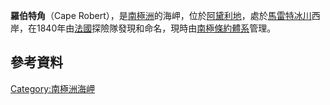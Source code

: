{{coord|66|23|S|137|39|E|display=title}}

'''羅伯特角'''（Cape Robert），是[[南極洲|南極洲]]的海岬，位於[[阿黛利地|阿黛利地]]，處於[[馬雷特冰川|馬雷特冰川]]西岸，在1840年由[[法國|法國]]探險隊發現和命名，現時由[[南極條約體系|南極條約體系]]管理。

==參考資料==
{{usgs-gazetteer}}

{{DEFAULTSORT:Cape Robert}}
[[Category:南極洲海岬|Category:南極洲海岬]]


{{AdélieLand-geo-stub}}